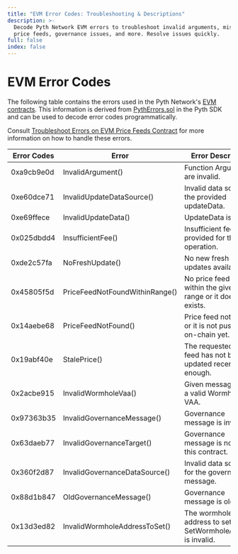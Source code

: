 ```yaml
---
title: "EVM Error Codes: Troubleshooting & Descriptions"
description: >-
  Decode Pyth Network EVM errors to troubleshoot invalid arguments, missing
  price feeds, governance issues, and more. Resolve issues quickly.
full: false
index: false
---
```


# EVM Error Codes

The following table contains the errors used in the Pyth Network's [EVM contracts](https://github.com/pyth-network/pyth-crosschain/tree/a888ba318c0325c29070eaf5afcc3a4d443b058c/target_chains/ethereum/contracts/contracts).
This information is derived from [PythErrors.sol](https://github.com/pyth-network/pyth-crosschain/blob/a888ba318c0325c29070eaf5afcc3a4d443b058c/target_chains/ethereum/sdk/solidity/PythErrors.sol#L8)
in the Pyth SDK and can be used to decode error codes programmatically.

Consult [Troubleshoot Errors on EVM Price Feeds Contract](../troubleshoot/evm) for more information on how to handle these errors.

| Error Codes | Error                          | Error Description                                                |
| ----------- | ------------------------------ | ---------------------------------------------------------------- |
| 0xa9cb9e0d  | InvalidArgument()              | Function Arguments are invalid.                                  |
| 0xe60dce71  | InvalidUpdateDataSource()      | Invalid data source of the provided updateData.                  |
| 0xe69ffece  | InvalidUpdateData()            | UpdateData is invalid.                                           |
| 0x025dbdd4  | InsufficientFee()              | Insufficient fee provided for the operation.                     |
| 0xde2c57fa  | NoFreshUpdate()                | No new fresh updates available.                                  |
| 0x45805f5d  | PriceFeedNotFoundWithinRange() | No price feed found within the given range or it doesn't exists. |
| 0x14aebe68  | PriceFeedNotFound()            | Price feed not found or it is not pushed on-chain yet.           |
| 0x19abf40e  | StalePrice()                   | The requested price feed has not been updated recently enough.   |
| 0x2acbe915  | InvalidWormholeVaa()           | Given message is not a valid Wormhole VAA.                       |
| 0x97363b35  | InvalidGovernanceMessage()     | Governance message is invalid                                    |
| 0x63daeb77  | InvalidGovernanceTarget()      | Governance message is not for this contract.                     |
| 0x360f2d87  | InvalidGovernanceDataSource()  | Invalid data source for the governance message.                  |
| 0x88d1b847  | OldGovernanceMessage()         | Governance message is old.                                       |
| 0x13d3ed82  | InvalidWormholeAddressToSet()  | The wormhole address to set in SetWormholeAddress is invalid.    |
